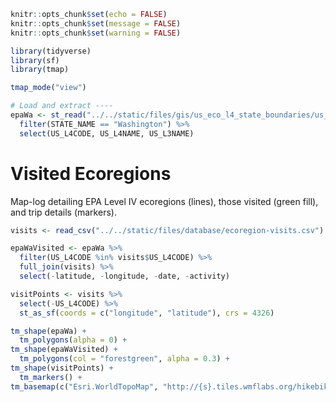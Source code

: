 ```r
knitr::opts_chunk$set(echo = FALSE)
knitr::opts_chunk$set(message = FALSE)
knitr::opts_chunk$set(warning = FALSE)
```

```r
library(tidyverse)
library(sf)
library(tmap)

tmap_mode("view")

# Load and extract ----
epaWa <- st_read("../../static/files/gis/us_eco_l4_state_boundaries/us_eco_l4.shp") %>% 
  filter(STATE_NAME == "Washington") %>% 
  select(US_L4CODE, US_L4NAME, US_L3NAME)
```

# Visited Ecoregions

Map-log detailing EPA Level IV ecoregions (lines), those visited (green fill), and trip details (markers).

```r
visits <- read_csv("../../static/files/database/ecoregion-visits.csv")

epaWaVisited <- epaWa %>% 
  filter(US_L4CODE %in% visits$US_L4CODE) %>% 
  full_join(visits) %>% 
  select(-latitude, -longitude, -date, -activity)

visitPoints <- visits %>% 
  select(-US_L4CODE) %>% 
  st_as_sf(coords = c("longitude", "latitude"), crs = 4326)

tm_shape(epaWa) +
  tm_polygons(alpha = 0) +
tm_shape(epaWaVisited) +
  tm_polygons(col = "forestgreen", alpha = 0.3) +
tm_shape(visitPoints) +
  tm_markers() +
tm_basemap(c("Esri.WorldTopoMap", "http://{s}.tiles.wmflabs.org/hikebike/{z}/{x}/{y}.png", "OpenStreetMap"))

```
